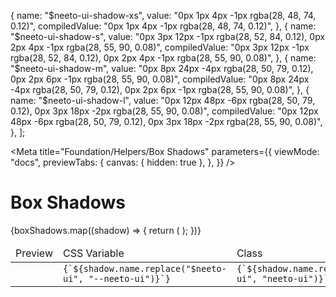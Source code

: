 
  {
    name: "$neeto-ui-shadow-xs",
    value: "0px 1px 4px -1px rgba(28, 48, 74, 0.12)",
    compiledValue: "0px 1px 4px -1px rgba(28, 48, 74, 0.12)",
  },
  {
    name: "$neeto-ui-shadow-s",
    value:
      "0px 3px 12px -1px rgba(28, 52, 84, 0.12), 0px 2px 4px -1px rgba(28, 55, 90, 0.08)",
    compiledValue:
      "0px 3px 12px -1px rgba(28, 52, 84, 0.12), 0px 2px 4px -1px rgba(28, 55, 90, 0.08)",
  },
  {
    name: "$neeto-ui-shadow-m",
    value:
      "0px 8px 24px -4px rgba(28, 50, 79, 0.12), 0px 2px 6px -1px rgba(28, 55, 90, 0.08)",
    compiledValue:
      "0px 8px 24px -4px rgba(28, 50, 79, 0.12), 0px 2px 6px -1px rgba(28, 55, 90, 0.08)",
  },
  {
    name: "$neeto-ui-shadow-l",
    value:
      "0px 12px 48px -6px rgba(28, 50, 79, 0.12), 0px 3px 18px -2px rgba(28, 55, 90, 0.08)",
    compiledValue:
      "0px 12px 48px -6px rgba(28, 50, 79, 0.12), 0px 3px 18px -2px rgba(28, 55, 90, 0.08)",
  },
];

<Meta
  title="Foundation/Helpers/Box Shadows"
  parameters={{
    viewMode: "docs",
    previewTabs: {
      canvas: { hidden: true },
    },
  }}
/>

<style>{`
  .story-demo-table tr{
      background: transparent !important;
  }
  
`}</style>

# Box Shadows

<table className="story-demo-table">
  <thead>
    <tr>
      <td>Preview</td>
      <td>CSS Variable</td>
      <td>Class</td>
    </tr>
  </thead>
  <tbody>
    {boxShadows.map((shadow) => {
      return (
        <tr key={shadow.name}>
          <td>
            <div className="p-6">
              <div
                className={`w-20 h-20 neeto-ui-bg-white ${shadow.name.replace(
                  "$neeto-ui",
                  "neeto-ui"
                )}`}
              ></div>
            </div>
          </td>
          <td>
            <code>{`${shadow.name.replace("$neeto-ui", "--neeto-ui")}`}</code>
          </td>
          <td>
            <div className="flex justify-between">
              <code>{`${shadow.name.replace("$neeto-ui", "neeto-ui")}`}</code>
            </div>
          </td>
        </tr>
      );
    })}
  </tbody>
</table>
